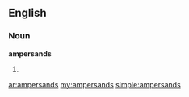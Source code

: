 ==English==

===Noun===
'''ampersands'''

# {{plural of|[[ampersand]]}}

[[ar:ampersands]]
[[my:ampersands]]
[[simple:ampersands]]
